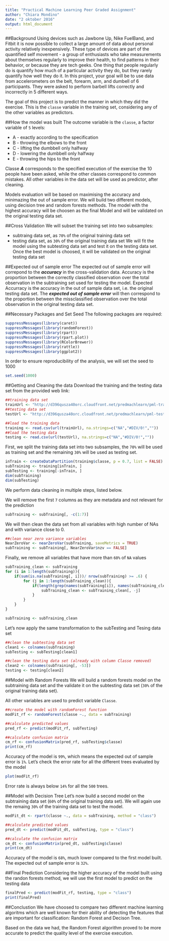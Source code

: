 ---
title: "Practical Machine Learning Peer Graded Assignment"
author: "Chiara Mondino"
date: "2 oktober 2016"
output: html_document
---

##Background
Using devices such as Jawbone Up, Nike FuelBand, and Fitbit it is now possible to collect a large amount of data about personal activity relatively inexpensively. These type of devices are part of the quantified self movement - a group of enthusiasts who take measurements about themselves regularly to improve their health, to find patterns in their behavior, or because they are tech geeks. One thing that people regularly do is quantify how much of a particular activity they do, but they rarely quantify how well they do it. In this project, your goal will be to use data from accelerometers on the belt, forearm, arm, and dumbell of 6 participants. They were asked to perform barbell lifts correctly and incorrectly in 5 different ways. 

The goal of this project is to predict the manner in which they did the exercise. This is the ```classe``` variable in the training set, considering any of the other variables as predictors.

##How the model was built
The outcome variable is the ```classe```, a factor variable of ```5``` levels:

* A - exactly according to the specification
* B - throwing the elbows to the front
* C - lifting the dumbbell only halfway
* D - lowering the dumbbell only halfway
* E - throwing the hips to the front

Classe ***A*** corresponds to the specified execution of the exercise the 10 people have been asked, while the other classes correspond to common mistakes. 
All other variables in the data set will be used as predictor, after cleaning.

Models evaluation will be based on maximising the accuracy and minimazing the out of sample error. We will build two different models, using decision tree and random forests methods. The model with the highest accuracy will be choosen as the final Model and will be validated on the original testing data set.

##Cross Validation
We will subset the training set into two subsamples:

* subtraing data set, as ```70%``` of the original training data set
* testing data set, as ```30%``` of the original training data set
We will fit the model using the subtesting data set and test it on the testing data set. Once the best model is choosed, it will be validated on the original testing data set 

##Expected out of sample error
The expected out of sample error will correpond to the ***accuracy*** in the cross-validation data. 
Accuracy is the proportion between the correctly classified observation over the total observation in the subtraining set used for testing the model.
Expected Accurracy is the accuracy in the out of sample data set, i.e. the original testing data set.
The ***expected out of sample error*** will then correspond to the proportion between the missclassified observation over the total observation in the original testing data set. 

##Necessary Packages and Set Seed
The following packages are required:
```{r}
suppressMessages(library(caret))
suppressMessages(library(randomForest))
suppressMessages(library(rpart))
suppressMessages(library(rpart.plot))
suppressMessages(library(RColorBrewer))
suppressMessages(library(rattle))
suppressMessages(library(ggplot2))
```

In order to ensure reproducibility of the analysis, we will set the seed to 1000
```{r}
set.seed(1000)
```
##Getting and Cleaning the data
Download the training and the testing data set from the provided web link:
```{r}
##training data set
trainUrl <- "http://d396qusza40orc.cloudfront.net/predmachlearn/pml-training.csv"
##testing data set
testUrl <- "http://d396qusza40orc.cloudfront.net/predmachlearn/pml-testing.csv"

##load the training data
training <- read.csv(url(trainUrl), na.strings=c("NA","#DIV/0!",""))
##load the testing data
testing <- read.csv(url(testUrl), na.strings=c("NA","#DIV/0!",""))
```

First, we split the training data set into two subsamples, the ```70%``` will be used as training set and the remaining ```30%``` will be used as testing set.
```{r}
inTrain <- createDataPartition(training$classe, p = 0.7, list = FALSE)
subTraining <- training[inTrain, ]
subTesting <- training[-inTrain, ]
dim(subTraining)
dim(subTesting)
```

We perform data cleaning in multiple steps, listed below.

We will remove the first ```7``` columns as they are metadata and not relevant for the prediction
```{r}
subTraining <- subTraining[, -c(1:7)]
```

We will then clean the data set from all variables with high number of NAs and with variance close to 0. 
```{r}
##clean near zero variance variables
NearZeroVar <- nearZeroVar(subTraining, saveMetrics = TRUE)
subTraining <- subTraining[, NearZeroVar$nzv == FALSE]
```

Finally, we remove all variables that have more than ```60%``` of ```NA``` values
```{r}
subTraining_clean <- subTraining
for (i in 1:length(subTraining)){
    if(sum(is.na(subTraining[, i]))/ nrow(subTraining) >= .6) {
        for (j in 1:length(subTraining_clean)){
            if(length(grep(names(subTraining[i]), names(subTraining_clean)[j])) == 1){
                subTraining_clean <- subTraining_clean[, -j]
            }
        }
    }
}

subTraining <- subTraining_clean
```

Let's now apply the same transformation to the subTesting and Tesing data set
```{r}
##clean the subtesting data set
clean1 <- colnames(subTraining)
subTesting <- subTesting[clean1]

##clean the testing data set (already with column Classe removed)
clean2 <- colnames(subTraining[, -53])
testing <- testing[clean2]
```

##Model with Random Forests
We will build a random forests model on the subtraining data set and the validate it on the subtesting data set (```30%``` of the original training data set). 

All other variables are used to predict variable ```Classe```. 
```{r}
##create the model with randomForest function
modFit_rf <- randomForest(classe ~., data = subTraining)

##calculate predicted values 
pred_rf <- predict(modFit_rf, subTesting)

##calculate confusion matrix
cm_rf <- confusionMatrix(pred_rf, subTesting$classe)
print(cm_rf)
```

Accuracy of the model is ```99%```, which means the expected out of sample error is ```1%```.
Let's check the error rate for all the different trees evaluated by the model
```{r}
plot(modFit_rf)
```
Error rate is always below ```14%``` for all the ```500``` trees.

##Model with Decision Tree
Let's now build a second model on the subtraining data set (```60%``` of the original training data set). We will again use the remaing ```30%``` of the training data set to test the model. 
```{r}
modFit_dt <- rpart(classe ~., data = subTraining, method = "class")

##calculate predicted values
pred_dt <- predict(modFit_dt, subTesting, type = "class")

##calculate the confusion matrix
cm_dt <- confusionMatrix(pred_dt, subTesting$classe)
print(cm_dt)
```

Accuracy of the model is ```68%```, much lower compared to the first model built. The expected out of sample error is ```32%```.

##Final Prediction
Considering the higher accuracy of the model built using the randon forests method, we will use the first model to predict on the testing data
```{r}
finalPred <- predict(modFit_rf, testing, type = "class")
print(finalPred)
```

##Conclustion
We have choosed to compare two different machine learning algoritms which are well known for their ability of detecting the features that are important for classification: Random Forest and Decison Tree. 

Based on the data we had, the Random Forest algorithm proved to be more accurate to predict the quality level of the exercise execution.